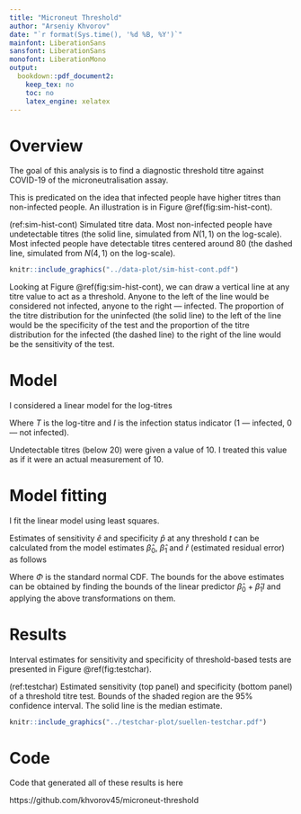 ```yaml
---
title: "Microneut Threshold"
author: "Arseniy Khvorov"
date: "`r format(Sys.time(), '%d %B, %Y')`"
mainfont: LiberationSans
sansfont: LiberationSans
monofont: LiberationMono
output:
  bookdown::pdf_document2:
    keep_tex: no
    toc: no
    latex_engine: xelatex
---
```


# Overview

The goal of this analysis is to find a diagnostic threshold titre against COVID-19 of the microneutralisation assay.

This is predicated on the idea that infected people have higher titres than non-infected people. An illustration is in Figure \@ref(fig:sim-hist-cont).

(ref:sim-hist-cont) Simulated titre data. Most non-infected people have undetectable titres (the solid line, simulated from $N(1, 1)$ on the log-scale). Most infected people have detectable titres centered around 80 (the dashed line, simulated from $N(4, 1)$ on the log-scale).

```r
knitr::include_graphics("../data-plot/sim-hist-cont.pdf")
```

Looking at Figure \@ref(fig:sim-hist-cont), we can draw a vertical line at any titre value to act as a threshold. Anyone to the left of the line would be considered not infected, anyone to the right --- infected. The proportion of the titre distribution for the uninfected (the solid line) to the left of the line would be the specificity of the test and the proportion of the titre distribution for the infected (the dashed line) to the right of the line would be the sensitivity of the test.

# Model

I considered a linear model for the log-titres

\begin{gather*}
T \sim N(\mu, \sigma) \\
\mu = \beta_0 + \beta_1 I
\end{gather*}

Where $T$ is the log-titre and $I$ is the infection status indicator (1 --- infected, 0 --- not infected).

Undetectable titres (below 20) were given a value of 10. I treated this value as if it were an actual measurement of 10.

# Model fitting

I fit the linear model using least squares.

Estimates of sensitivity $\hat{e}$ and specificity $\hat{p}$ at any threshold $t$ can be calculated from the model estimates $\hat{\beta}_0$, $\hat{\beta}_1$ and $\hat{r}$ (estimated residual error) as follows

\begin{gather*}
\hat{e} = 1 - \Phi(\frac{t - (\hat{\beta}_0 + \hat{\beta}_1)}{r}) \\
\hat{p} = \Phi(\frac{t - \hat{\beta}_0}{r})
\end{gather*}

Where $\Phi$ is the standard normal CDF. The bounds for the above estimates can be obtained by finding the bounds of the linear predictor $\hat{\beta}_0 + \hat{\beta}_1 I$ and applying the above transformations on them.

# Results

Interval estimates for sensitivity and specificity of threshold-based tests are presented in Figure \@ref(fig:testchar).

(ref:testchar) Estimated sensitivity (top panel) and specificity (bottom panel) of a threshold titre test. Bounds of the shaded region are the 95% confidence interval. The solid line is the median estimate.

```r
knitr::include_graphics("../testchar-plot/suellen-testchar.pdf")
```
# Code

Code that generated all of these results is here

https://github.com/khvorov45/microneut-threshold
